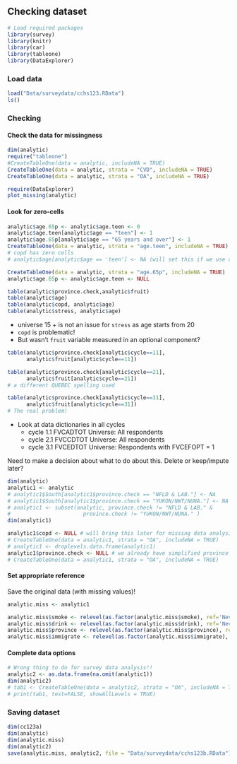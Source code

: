 ## Checking dataset {.unnumbered}

```r
# Load required packages
library(survey)
library(knitr)
library(car)
library(tableone)
library(DataExplorer)
```

### Load data

```r
load("Data/surveydata/cchs123.RData")
ls()
```

### Checking

#### Check the data for missingness

```r
dim(analytic)
require("tableone")
#CreateTableOne(data = analytic, includeNA = TRUE)
CreateTableOne(data = analytic, strata = "CVD", includeNA = TRUE)
CreateTableOne(data = analytic, strata = "OA", includeNA = TRUE)

require(DataExplorer)
plot_missing(analytic)
```

#### Look for zero-cells

```r
analytic$age.65p <- analytic$age.teen <- 0
analytic$age.teen[analytic$age == "teen"] <- 1
analytic$age.65p[analytic$age == "65 years and over"] <- 1
CreateTableOne(data = analytic, strata = "age.teen", includeNA = TRUE)
# copd has zero cells
# analytic$age[analytic$age == 'teen'] <- NA (will set this if we use copd)
```

```r
CreateTableOne(data = analytic, strata = "age.65p", includeNA = TRUE)
analytic$age.65p <- analytic$age.teen <- NULL
```

```r
table(analytic$province.check,analytic$fruit)
table(analytic$age)
table(analytic$copd, analytic$age)
table(analytic$stress, analytic$age) 
```

-   universe 15 + is not an issue for `stress` as age starts from 20
-   `copd` is problematic!
-   But wasn't `fruit` variable measured in an optional component?

```r
table(analytic$province.check[analytic$cycle==11],
      analytic$fruit[analytic$cycle==11])
```

```r
table(analytic$province.check[analytic$cycle==21],
      analytic$fruit[analytic$cycle==21])
# a different QUEBEC spelling used
```

```r
table(analytic$province.check[analytic$cycle==31],
      analytic$fruit[analytic$cycle==31])
# The real problem!
```

-   Look at data dictionaries in all cycles
    -   cycle 1.1 FVCADTOT Universe: All respondents
    -   cycle 2.1 FVCCDTOT Universe: All respondents
    -   cycle 3.1 FVCEDTOT Universe: Respondents with FVCEFOPT = 1

Need to make a decision about what to do about this. Delete or keep/impute later?

```r
dim(analytic)
analytic1 <- analytic
# analytic1$South[analytic1$province.check == "NFLD & LAB."] <- NA
# analytic1$South[analytic1$province.check == "YUKON/NWT/NUNA."] <- NA
# analytic1 <- subset(analytic, province.check != "NFLD & LAB." & 
#                       province.check != "YUKON/NWT/NUNA." )
dim(analytic1)

analytic1$copd <- NULL # will bring this later for missing data analysis
# CreateTableOne(data = analytic1, strata = "OA", includeNA = TRUE)
# analytic1 <- droplevels.data.frame(analytic1)
analytic1$province.check <- NULL # we already have simplified province variable
# CreateTableOne(data = analytic1, strata = "OA", includeNA = TRUE)
```

#### Set appropriate reference

Save the original data (with missing values)!

```r
analytic.miss <- analytic1
```

```r
analytic.miss$smoke <- relevel(as.factor(analytic.miss$smoke), ref='Never smoker')
analytic.miss$drink <- relevel(as.factor(analytic.miss$drink), ref='Never drank')
analytic.miss$province <- relevel(as.factor(analytic.miss$province), ref='South')
analytic.miss$immigrate <- relevel(as.factor(analytic.miss$immigrate), ref='not immigrant')
```

#### Complete data options

```r
# Wrong thing to do for survey data analysis!!
analytic2 <- as.data.frame(na.omit(analytic1)) 
dim(analytic2)
# tab1 <- CreateTableOne(data = analytic2, strata = "OA", includeNA = TRUE)
# print(tab1, test=FALSE, showAllLevels = TRUE)
```

### Saving dataset

```r
dim(cc123a)
dim(analytic)
dim(analytic.miss)
dim(analytic2)
save(analytic.miss, analytic2, file = "Data/surveydata/cchs123b.RData")
```
